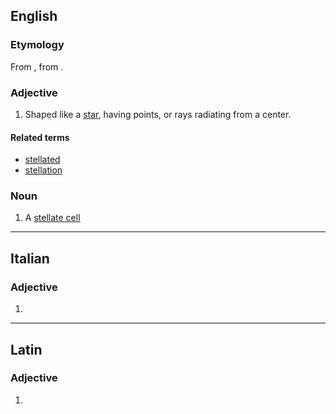 ==English==

===Etymology===
{{root|en|ine-pro|*h₂eHs-}}
From {{etyl|la|en}} {{m|la|stellātus}}, from {{m|la|stella||star}}.

===Adjective===
{{en-adj|-}}

# Shaped like a [[star]], having points, or rays radiating from a center.
#: {{ux|en|'''stellate''' cells;&nbsp; '''stellate''' flowers}}

====Related terms====
* [[stellated]]
* [[stellation]]

===Noun===
{{en-noun}}

# A [[stellate cell]]

----

==Italian==

===Adjective===
{{head|it|adjective form}}

# {{inflection of|it|stellato||f|p}}

----

==Latin==

===Adjective===
{{la-adj-form|stēllāte}}

# {{inflection of|la|stēllātus||voc|m|s}}